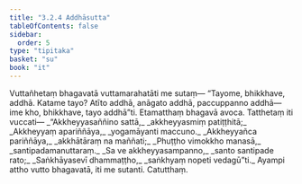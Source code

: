 ```yaml
---
title: "3.2.4 Addhāsutta"
tableOfContents: false
sidebar:
  order: 5
type: "tipitaka"
basket: "su"
book: "it"
---
```



<DynamicBreadcrumb />

<Division number="63" book="it" bookNo="18" page="232">

<Paragraph number="406" book="it">
Vuttañhetaṃ bhagavatā vuttamarahatāti me sutaṃ—
</Paragraph>

<Paragraph number="407" book="it">
“Tayome, bhikkhave, addhā. Katame tayo? Atīto addhā, anāgato addhā, paccuppanno addhā—  ime kho, bhikkhave, tayo addhā”ti. Etamatthaṃ bhagavā avoca. Tatthetaṃ iti vuccati—
</Paragraph>

<Paragraph number="408" type="verses" book="it">
_“Akkheyyasaññino sattā,_  
_akkheyyasmiṃ patiṭṭhitā;_  
_Akkheyyaṃ apariññāya,_  
_yogamāyanti maccuno._  

</Paragraph>

<Paragraph number="409" type="verses" book="it">
_Akkheyyañca pariññāya,_  
_akkhātāraṃ na maññati;_  
_Phuṭṭho vimokkho manasā,_  
_santipadamanuttaraṃ._  

</Paragraph>

<Paragraph number="410" type="verses" book="it">
_Sa ve akkheyyasampanno,_  
_santo santipade rato;_  
_Saṅkhāyasevī dhammaṭṭho,_  
_saṅkhyaṃ nopeti vedagū”ti._  

</Paragraph>

<Paragraph number="411" book="it">
Ayampi attho vutto bhagavatā, iti me sutanti.

</Paragraph>
</Division>

<Paragraph number="412" type="center" book="it">
Catutthaṃ.
</Paragraph>